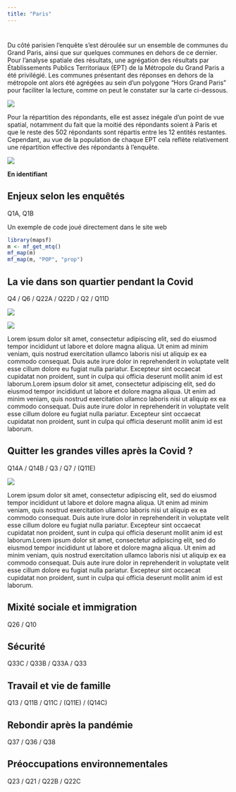 ```yaml
---
title: "Paris"
---
```



# {.tabset}

<div align="justify">Du côté parisien l'enquête s'est déroulée sur un ensemble de communes du Grand Paris, ainsi que sur quelques communes en dehors de ce dernier. Pour l'analyse spatiale des résultats, une agrégation des résultats par Établissements Publics Territoriaux (EPT) de la Métropole du Grand Paris a été privilégié. Les communes présentant des réponses en dehors de la métropole ont alors été agrégées au sein d'un polygone "Hors Grand Paris" pour faciliter la lecture, comme on peut le constater sur la carte ci-dessous. </div>

![](fig/parisept.png)
  
  Pour la répartition des répondants, elle est assez inégale d'un point de vue spatial, notamment du fait que la moitié des répondants soient à Paris et que le reste des 502 répondants sont répartis entre les 12 entités restantes. Cependant, au vue de la population de chaque EPT cela reflète relativement une répartition effective des répondants à l'enquête.

![](fig/repondantparis.svg)

**En identifiant**


## Enjeux selon les enquêtés 

Q1A, Q1B

Un exemple de code joué directement dans le site web

```r
library(mapsf)
m <- mf_get_mtq()
mf_map(m)
mf_map(m, "POP", "prop")
```



## La vie dans son quartier pendant la Covid

Q4 / Q6 / Q22A / Q22D / Q2 / Q11D

<div class="row">
  <div class="col-md-6" markdown="1">
  
![](fig/Rplot04.png)
    
  </div>
  
  
  <div class="col-md-6" markdown="1">
  ![](fig/Rplot05.png)
 </div>
</div>
Lorem ipsum dolor sit amet, consectetur adipiscing elit, sed do eiusmod tempor incididunt ut labore et dolore magna aliqua. Ut enim ad minim veniam, quis nostrud exercitation ullamco laboris nisi ut aliquip ex ea commodo consequat. Duis aute irure dolor in reprehenderit in voluptate velit esse cillum dolore eu fugiat nulla pariatur. Excepteur sint occaecat cupidatat non proident, sunt in culpa qui officia deserunt mollit anim id est laborum.Lorem ipsum dolor sit amet, consectetur adipiscing elit, sed do eiusmod tempor incididunt ut labore et dolore magna aliqua. Ut enim ad minim veniam, quis nostrud exercitation ullamco laboris nisi ut aliquip ex ea commodo consequat. Duis aute irure dolor in reprehenderit in voluptate velit esse cillum dolore eu fugiat nulla pariatur. Excepteur sint occaecat cupidatat non proident, sunt in culpa qui officia deserunt mollit anim id est laborum.

## Quitter les grandes villes après la Covid ?

Q14A / Q14B / Q3 / Q7 / (Q11E)

<div class="row">
  <div class="col-md-8" markdown="1">
  
![](fig/testq4.png)
    
  </div>
  
  
  <div class="col-md-4" markdown="1">
 Lorem ipsum dolor sit amet, consectetur adipiscing elit, sed do eiusmod tempor incididunt ut labore et dolore magna aliqua. Ut enim ad minim veniam, quis nostrud exercitation ullamco laboris nisi ut aliquip ex ea commodo consequat. Duis aute irure dolor in reprehenderit in voluptate velit esse cillum dolore eu fugiat nulla pariatur. Excepteur sint occaecat cupidatat non proident, sunt in culpa qui officia deserunt mollit anim id est laborum.Lorem ipsum dolor sit amet, consectetur adipiscing elit, sed do eiusmod tempor incididunt ut labore et dolore magna aliqua. Ut enim ad minim veniam, quis nostrud exercitation ullamco laboris nisi ut aliquip ex ea commodo consequat. Duis aute irure dolor in reprehenderit in voluptate velit esse cillum dolore eu fugiat nulla pariatur. Excepteur sint occaecat cupidatat non proident, sunt in culpa qui officia deserunt mollit anim id est laborum.
 </div>
</div>

## Mixité sociale et immigration

Q26 / Q10

## Sécurité

Q33C / Q33B / Q33A / Q33

## Travail et vie de famille  

Q13 / Q11B / Q11C / (Q11E) / (Q14C)

## Rebondir après la pandémie

Q37 / Q36 / Q38

## Préoccupations environnementales  



Q23 / Q21 / Q22B / Q22C

